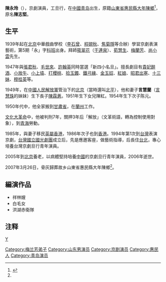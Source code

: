 '''陳永玲'''（{{bd|1929年||2006年|2月15日|catIdx=Chen,陈}}），京劇演員，工旦行，在[[中國|中國]][[青岛|青岛]]出生，原籍[[山東省|山東省]][[惠民縣|惠民縣]][[大年陳鄉|大年陳鄉]]<ref name="a1">{{cite web|url=http://www.qlwb.com.cn/display.asp?id=207827|title=一代名旦陈永玲魂归惠民故里|publisher=齐鲁晚报电子版|date=2007-03-29|accessdate=2010-08-03|language=Zh-hans}}{{dead link|date=2018年5月 |bot=InternetArchiveBot |fix-attempted=yes }}</ref>，原名'''陳志堅'''。

==生平==
1939年起在[[北京|北京]]中華戲曲學校（[[李石曾|李石曾]]、[[程硯秋|程硯秋]]、[[焦菊隱|焦菊隱]]等合辦）學習京劇表演藝術，第5期「永」字[[科班|科班]]出身。拜師[[筱翠花|筱翠花]]（[[于連泉|于連泉]]）、[[荀慧生|荀慧生]]、[[梅蘭芳|梅蘭芳]]、[[尚小雲|尚小雲]]先生。

1947年與[[張君秋|張君秋]]、[[毛世來|毛世來]]、[[許翰英|許翰英]]同時當選「新四小名旦」。擅長劇目有[[貴妃醉酒|貴妃醉酒]]、[[小放牛|小放牛]]、[[小上墳|小上墳]]、[[打櫻桃|打櫻桃]]、[[拾玉鐲|拾玉鐲]]、[[鐵弓緣|鐵弓緣]]、[[金玉奴|金玉奴]]、[[紅娘|紅娘]]、[[昭君出塞|昭君出塞]]、[[十三妹|十三妹]]、[[穆桂英|穆桂英]]等。

1949年，在[[中國人民解放軍|中國人民解放軍]]管治下的[[北京|北京]]（當時還叫[[北平|北平]]），他和妻子'''言慧蘭'''（[[言慧珠|言慧珠]]的妹妹）生下長子[[陳霖蒼|陳霖蒼]]。1951年生下女兒陳紅。1954年生下次子陈元。

1950年代中，他全家搬到[[甘肅省|甘肅省]]，在[[蘭州|蘭州]]工作。

[[文化大革命|文化大革命]]中，他被判刑7年，關押3年后「解放」（文革術語，轉為控制使用對象），到[[青海|青海]]勞動。

1985年，與妻子移民[[英屬香港|英屬香港]]，1986年次子也到[[香港|香港]]。1994年第1次到[[台灣|台灣]]表演京劇，[[台灣|台灣]][[國立國光劇團|國立國光劇團]]成立后，先是應邀客座，做藝術指導，后長住[[台北|台北]]，專心培養台灣京劇旦行青年演員。

2005年到[[北京|北京]]養老，以病體堅持培養[[中國|中國]]的京劇旦行青年演員，2006年逝世。

2007年3月26日，骨灰歸葬故乡山東省惠民縣大年陳鄉<ref name="a1"/>。

== 編演作品 ==
*祥林嫂
*白毛女
*洪湖赤衛隊

== 注释 ==
<references/>

{{Authority control}}
{{DEFAULTSORT:C}}
[[Category:梅兰芳弟子|Category:梅兰芳弟子]]
[[Category:山东男演员|Category:山东男演员]]
[[Category:京剧演员|Category:京剧演员]]
[[Category:惠民人|Category:惠民人]]
[[Category:青岛演员|Category:青岛演员]]
[[category:陈姓|Y]]